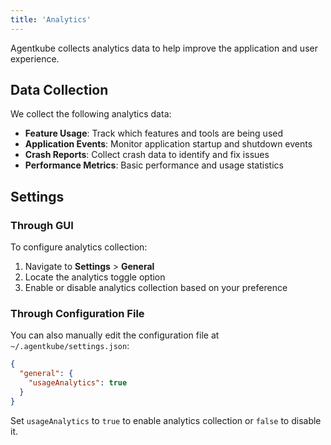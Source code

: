 ```yaml
---
title: 'Analytics'
---
```


Agentkube collects analytics data to help improve the application and user experience.

## Data Collection

We collect the following analytics data:

- **Feature Usage**: Track which features and tools are being used
- **Application Events**: Monitor application startup and shutdown events
- **Crash Reports**: Collect crash data to identify and fix issues
- **Performance Metrics**: Basic performance and usage statistics

## Settings

### Through GUI

To configure analytics collection:

1. Navigate to **Settings** > **General**
2. Locate the analytics toggle option
3. Enable or disable analytics collection based on your preference

### Through Configuration File

You can also manually edit the configuration file at `~/.agentkube/settings.json`:

```json
{
  "general": {
    "usageAnalytics": true
  }
}
```

Set `usageAnalytics` to `true` to enable analytics collection or `false` to disable it.